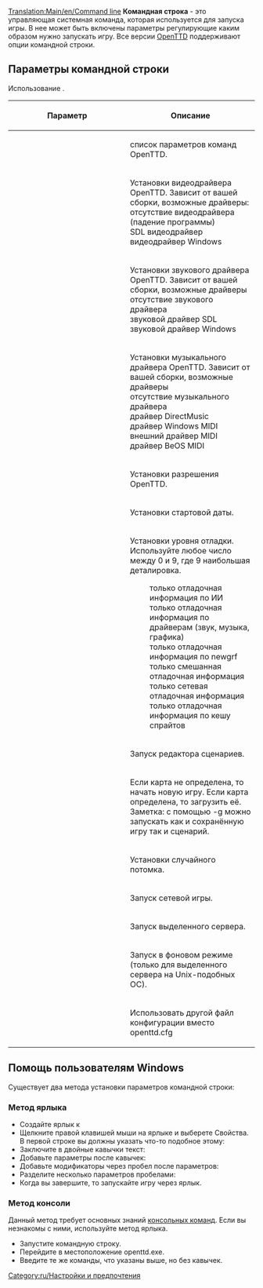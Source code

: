 [[Translation:Main/en/Command line]]
'''Командная строка''' - это управляющая системная команда, которая используется для запуска игры. В нее может быть включены параметры регулирующие каким образом нужно запускать игру. Все версии [[Main/ru/OpenTTD|OpenTTD]] поддерживают опции командной строки.

== Параметры командной строки ==
Использование {{c|openttd [параметр(ы)]|}}.

{| border=1 width=100%
!width="225"|Параметр
!Описание
|-
|{{c|-h|}}|| список параметров команд OpenTTD.
|-
|{{c|-v <драйвер>|}}|| Установки видеодрайвера OpenTTD. Зависит от вашей сборки, возможные драйверы:<br />
{{c|null|}} отсутствие видеодрайвера (падение программы)<br />
{{c|sdl|}} SDL видеодрайвер<br />
{{c|win32|}} видеодрайвер Windows
|-
|{{c|-s <драйвер>|}}|| Установки звукового драйвера OpenTTD. Зависит от вашей сборки, возможные драйверы<br />
{{c|null|}} отсутствие звукового драйвера<br />
{{c|sdl|}} звуковой драйвер SDL<br />
{{c|win32|}} звуковой драйвер Windows
|-
|{{c|-m <драйвер>|}}|| Установки музыкального драйвера OpenTTD. Зависит от вашей сборки, возможные драйверы<br />
{{c|null|}} отсутствие музыкального драйвера<br />
{{c|dmusic|}} драйвер DirectMusic<br />
{{c|win32|}} драйвер Windows MIDI<br />
{{c|extmidi|}} внешний драйвер MIDI<br />
{{c|bemidi|}} драйвер BeOS MIDI
|-
|{{c|-r <кол-во точек по горизонтали>x<кол-во точек по вертикали>|}}|| Установки разрешения OpenTTD.
|-
|{{c|-t <год>|}}|| Установки стартовой даты.
|-
|{{c|-d <level>|}}  
:{{c|1=-d ai=<уровень>|2=}}
:{{c|1=-d driver=<уровень>|2=}}
:{{c|1=-d grf=<уровень>|2=}}
:{{c|1=-d misc=<уровень>|2=}}
:{{c|1=-d net=<уровень>|2=}}
:{{c|1=-d spritecache=<уровень>|2=}}
|Установки уровня отладки. Используйте любое число между 0 и 9, где 9 наибольшая деталировка.
:только отладочная информация по ИИ
:только отладочная информация по драйверам (звук, музыка, графика)
:только отладочная информация по newgrf
:только смешанная отладочная информация
:только сетевая отладочная информация
:только отладочная информация по кешу спрайтов
|-
|{{c|-e|}}|| Запуск редактора сценариев.
|-
|{{c|-g [карта]|}}|| Если карта не определена, то начать новую игру. Если карта определена, то загрузить её. Заметка: с помощью -g можно запускать как и сохранённую игру так и сценарий.
|-
|{{c|-G <потомок>|}}|| Установки случайного потомка.
|-
|{{c|-n [ip-адрес:порт#игрок]|}}|| Запуск сетевой игры.
|-
|{{c|-D|}}|| Запуск выделенного сервера.
|-
|{{c|-f|}}|| Запуск в фоновом режиме (только для выделенного сервера на Unix-подобных ОС).
|-
|{{c|-c <файл>|}}|| Использовать другой файл конфигурации вместо openttd.cfg
|}

==Помощь пользователям Windows==
Существует два метода установки параметров командной строки:

===Метод ярлыка===
*Создайте ярлык к {{c|openttd.exe|}}
*Щелкните правой клавишей мыши на ярлыке и выберете Свойства. В первой строке вы должны указать что-то подобное этому: {{c|C:\Games\openttd.exe|}}
*Заключите в двойные кавычки текст: {{c|"C:\Games\openttd.exe"|}}
*Добавьте параметры после кавычек: {{c|"C:\Games\openttd.exe" -m|}}
*Добавьте модификаторы через пробел после параметров: {{c|"C:\Games\openttd.exe" -n 127.12.13.1|}}
*Разделите несколько параметров пробелами: {{c|"C:\Games\Openttd.exe" -m -s null|}}
*Когда вы завершите, то запускайте игру через ярлык.

===Метод консоли===
Данный метод требует основных знаний [http://ru.wikipedia.org/wiki/%D0%A1%D0%BF%D0%B8%D1%81%D0%BE%D0%BA_%D0%BA%D0%BE%D0%BC%D0%B0%D0%BD%D0%B4_DOS консольных команд]. Если вы незнакомы с ними, используйте метод ярлыка.
*Запустите командную строку.
*Перейдите в местоположение openttd.exe.
*Введите те же команды, что указаны выше, но без кавычек.

[[Category:ru/Настройки и предпочтения]]